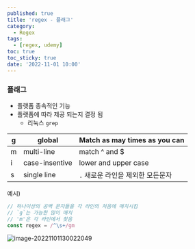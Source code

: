 ```yaml
---
published: true
title: 'regex - 플래그'
category:
  - Regex
tags:
  - [regex, udemy]
toc: true
toc_sticky: true
date: '2022-11-01 10:00'
---
```


### 플래그

- 플랫폼 종속적인 기능
- 플랫폼에 따라 제공 되는지 결정 됨
  - 리눅스 `grep`

| g   | global         | Match as may times as you can     |
| --- | -------------- | --------------------------------- |
| m   | multi-line     | match ^ and $                     |
| i   | case-insentive | lower and upper case              |
| s   | single line    | `.` 새로운 라인을 제외한 모든문자 |

예시)

```js
// 하나이상의 공백 문자들을 각 라인의 처음에 매치시킴
// `g`는 가능한 많이 매치
// 'm'은 각 라인에서 찾음
const regex = /^\s+/gm
```

![image-20221101130022049](../../../assets/images/posts/2022-11-01-post-regex-5/image-20221101130022049.png)

